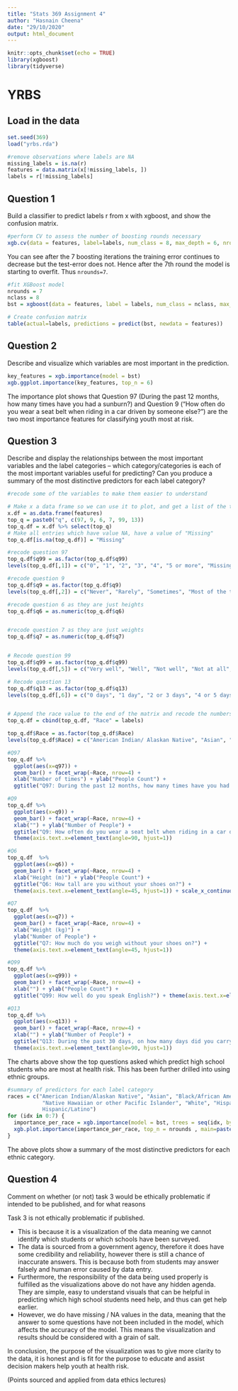 ```yaml
---
title: "Stats 369 Assignment 4"
author: "Hasnain Cheena"
date: "29/10/2020"
output: html_document
---
```


```r
knitr::opts_chunk$set(echo = TRUE)
library(xgboost)
library(tidyverse)
```

# YRBS 

## Load in the data

```r
set.seed(369)
load("yrbs.rda")

#remove observations where labels are NA
missing_labels = is.na(r)
features = data.matrix(x[!missing_labels, ])
labels = r[!missing_labels]

```

## Question 1 
Build a classifier to predict labels r from x with xgboost, and show the confusion matrix.

```r
#perform CV to assess the number of boosting rounds necessary
xgb.cv(data = features, label=labels, num_class = 8, max_depth = 6, nrounds = 20, eta=0.5, nfold= 5, objective="multi:softmax")
```
You can see after the 7 boosting iterations the training error continues to decrease but the test-error does not. Hence after the 7th round the model is starting to overfit. Thus `nrounds=7`.

```r
#fit XGBoost model
nrounds = 7
nclass = 8
bst = xgboost(data = features, label = labels, num_class = nclass, max_depth = 6, eta = 0.5, nrounds = nrounds, objective = "multi:softmax")

# Create confusion matrix
table(actual=labels, predictions = predict(bst, newdata = features))
```

## Question 2 

Describe and visualize which variables are most important in the prediction.

```r
key_features = xgb.importance(model = bst)
xgb.ggplot.importance(key_features, top_n = 6)
```

The importance plot shows that Question 97 (During the past 12 months, how many times have you had a sunburn?) and Question 9 ("How often do you wear a seat belt when riding in a car driven by someone else?") are the two most importance features for classifying youth most at risk. 


## Question 3

Describe and display the relationships between the most important variables and the label categories – which category/categories is each of the most important variables useful for predicting? Can you produce a summary of the most distinctive predictors for each label category?

```r
#recode some of the variables to make them easier to understand

# Make x a data frame so we can use it to plot, and get a list of the top 6 questions
x.df = as.data.frame(features)
top_q = paste0("q", c(97, 9, 6, 7, 99, 13))
top_q.df = x.df %>% select(top_q)
# Make all entries which have value NA, have a value of "Missing"
top_q.df[is.na(top_q.df)] = "Missing"

#recode question 97
top_q.df$q99 = as.factor(top_q.df$q99)
levels(top_q.df[,1]) = c("0", "1", "2", "3", "4", "5 or more", "Missing")

#recode question 9
top_q.df$q9 = as.factor(top_q.df$q9)
levels(top_q.df[,2]) = c("Never", "Rarely", "Sometimes", "Most of the time", "Always", "Missing")

#recode question 6 as they are just heights
top_q.df$q6 = as.numeric(top_q.df$q6)


#recode question 7 as they are just weights
top_q.df$q7 = as.numeric(top_q.df$q7)


# Recode question 99
top_q.df$q99 = as.factor(top_q.df$q99)
levels(top_q.df[,5]) = c("Very well", "Well", "Not well", "Not at all", "Missing")

# Recode question 13
top_q.df$q13 = as.factor(top_q.df$q13)
levels(top_q.df[,6]) = c("0 days", "1 day", "2 or 3 days", "4 or 5 days", "6 or more days", "Missing")


# Append the race value to the end of the matrix and recode the numbers to the name of the race, and make it a factor type
top_q.df = cbind(top_q.df, "Race" = labels)

top_q.df$Race = as.factor(top_q.df$Race)
levels(top_q.df$Race) = c("American Indian/ Alaskan Native", "Asian", "Black/ African American", "Native Hawaiian or other Pacific Islander", "White", "Hispanic/ Latino", "Multiple race and Hispanic/ Latino", "Multiple-race but not Hispanic/ Latino")
```

```r
#Q97
top_q.df %>% 
  ggplot(aes(x=q97)) + 
  geom_bar() + facet_wrap(~Race, nrow=4) +
  xlab("Number of times") + ylab("People Count") + 
  ggtitle("Q97: During the past 12 months, how many times have you had a sunburn?") 

#Q9
top_q.df %>% 
  ggplot(aes(x=q9)) + 
  geom_bar() + facet_wrap(~Race, nrow=4) +
  xlab("") + ylab("Number of People") + 
  ggtitle("Q9: How often do you wear a seat belt when riding in a car driven by someone else?") + 
  theme(axis.text.x=element_text(angle=90, hjust=1))

#Q6
top_q.df  %>% 
  ggplot(aes(x=q6)) + 
  geom_bar() + facet_wrap(~Race, nrow=4) +
  xlab("Height (m)") + ylab("People Count") + 
  ggtitle("Q6: How tall are you without your shoes on?") + 
  theme(axis.text.x=element_text(angle=45, hjust=1)) + scale_x_continuous(breaks = seq(0, 2.5, 0.1))

#Q7
top_q.df  %>% 
  ggplot(aes(x=q7)) + 
  geom_bar() + facet_wrap(~Race, nrow=4) +
  xlab("Weight (kg)") + 
  ylab("Number of People") + 
  ggtitle("Q7: How much do you weigh without your shoes on?") + 
  theme(axis.text.x=element_text(angle=45, hjust=1)) 

#Q99
top_q.df %>% 
  ggplot(aes(x=q99)) + 
  geom_bar() + facet_wrap(~Race, nrow=4) +
  xlab("") + ylab("People Count") + 
  ggtitle("Q99: How well do you speak English?") + theme(axis.text.x=element_text(angle=45, hjust=1))

#Q13
top_q.df %>% 
  ggplot(aes(x=q13)) + 
  geom_bar() + facet_wrap(~Race, nrow=4) +
  xlab("") + ylab("Number of People") + 
  ggtitle("Q13: During the past 30 days, on how many days did you carry a weapon?") + 
  theme(axis.text.x=element_text(angle=90, hjust=1))
```
The charts above show the top questions asked which predict high school students who are most at health risk. This has been further drilled into using ethnic groups.


```r
#summary of predictors for each label category
races = c("American Indian/Alaskan Native", "Asian", "Black/African American", 
           "Native Hawaiian or other Pacific Islander", "White", "Hispanic/Latino", "Multiple race and Hispanic/Latino", "Multiple-race but not
           Hispanic/Latino")
for (idx in 0:7) {
  importance_per_race = xgb.importance(model = bst, trees = seq(idx, by=nclass, length.out = nrounds))
  xgb.plot.importance(importance_per_race, top_n = nrounds , main=paste0("Top 6 Survey Questions for ", races[idx+1]), xlab="Importance")
}
```
The above plots show a summary of the most distinctive predictors for each ethnic category. 

## Question 4
Comment on whether (or not) task 3 would be ethically problematic if intended to be published, and for what reasons

Task 3 is not ethically problematic if published. 

* This is because it is a visualization of the data meaning we cannot identify which students or which schools have been surveyed.
* The data is sourced from a government agency, therefore it does have some credibility and reliability, however there is still a chance of inaccurate answers. This is because both from students may answer falsely and human error caused by data entry. 
* Furthermore, the responsibility of the data being used properly is fulfilled as the visualizations above do not have any hidden agenda. They are simple, easy to understand visuals that can be helpful in predicting which high school students need help, and thus can get help earlier.
* However, we do have missing / NA values in the data, meaning that the answer to some questions have not been included in the model, which affects the accuracy of the model. This means the visualization and results should be considered with a grain of salt. 

In conclusion, the purpose of the visualization was to give more clarity to the data, it is honest and is fit for the purpose to educate and assist decision makers help youth at health risk.

(Points sourced and applied from data ethics lectures)
